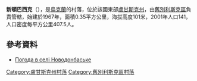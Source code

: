 {{coord|49|15|58|N|38|37|30|E|scale:100000|display=title}}

'''新頓巴西克'''（{{lang-uk|Новодонбаське}}），是[[烏克蘭|烏克蘭]]的村落，位於該國東部[[盧甘斯克州|盧甘斯克州]]，由[[舊別利斯克區|舊別利斯克區]]負責管轄，始建於1967年，面積0.35平方公里，海拔高度101米，2001年人口141，人口密度每平方公里407.5人。

==參考資料==
* [http://weather.in.ua/ua/lyganskaja/17568 Погода в селі Новодонбаське] {{Wayback|url=http://weather.in.ua/ua/lyganskaja/17568 |date=20111220001747 }}

{{DEFAULTSORT:Новодонбаське}}
[[Category:盧甘斯克州村落|Category:盧甘斯克州村落]]
[[Category:舊別利斯克區村落|Category:舊別利斯克區村落]]


{{Luhansk-geo-stub}}